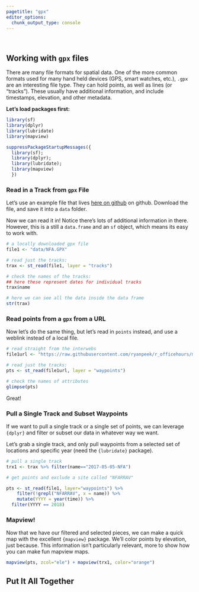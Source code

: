 ```yaml
---
pagetitle: "gpx"
editor_options: 
  chunk_output_type: console
---
```


<br>

## Working with `gpx` files

There are many file formats for spatial data. One of the more common formats used for many hand held devices (GPS, smart watches, etc.), `.gpx` are an interesting file type. They can hold points, as well as lines (or "tracks"). These usually have additional information, and include timestamps, elevation, and other metadata. 

**Let's load packages first:**

```r

library(sf)
library(dplyr)
library(lubridate)
library(mapview)

```

```r

suppressPackageStartupMessages({
  library(sf);
  library(dplyr);
  library(lubridate);
  library(mapview)
  }) 

```

### Read in a Track from `gpx` File

Let's use an example file that lives [here on github](https://raw.githubusercontent.com/ryanpeek/mapping-in-R-workshop/master/data/NFA.GPX) on github. Download the file, and save it into a `data` folder. 

Now we can read it in! Notice there's lots of additional information in there. However, this is a still a `data.frame` and an `sf` object, which means its easy to work with.

```r

# a locally downloaded gpx file
file1 <- "data/NFA.GPX"

# read just the tracks:
trax <- st_read(file1, layer = "tracks")

# check the names of the tracks:
## here these represent dates for individual tracks
trax$name

# here we can see all the data inside the data frame
str(trax)

```

### Read points from a `gpx` from a URL

Now let's do the same thing, but let's read in `points` instead, and use a weblink instead of a local file. 

```r

# read straight from the interwebs
file1url <- "https://raw.githubusercontent.com/ryanpeek/r_officehours/master/data/NFA.GPX"

# read just the tracks:
pts <- st_read(file1url, layer = "waypoints")

# check the names of attributes
glimpse(pts)

```

Great!

### Pull a Single Track and Subset Waypoints

If we want to pull a single track or a single set of points, we can leverage `{dplyr}` and filter or subset our data in whatever way we want.

Let's grab a single track, and only pull waypoints from a selected set of locations and specific year (need the `{lubridate}` package).

```r

# pull a single track
trx1 <- trax %>% filter(name=="2017-05-05-NFA")

# get points and exclude a site called "NFARRAV"

pts <- st_read(file1, layer="waypoints") %>% 
	filter(!grepl("NFARRAV", x = name)) %>% 
	mutate(YYYY = year(time)) %>% 
  filter(YYYY == 2018)
```

### Mapview!

Now that we have our filtered and selected pieces, we can make a quick map with the excellent `{mapview}` package. We'll color points by elevation, just because. This information isn't particularly relevant, more to show how you can make fun mapview maps.

```r

mapview(pts, zcol="ele") + mapview(trx1, color="orange")


```

## Put It All Together

 
